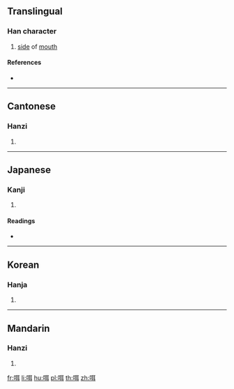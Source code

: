 ==Translingual==

===Han character===
{{Han char|rn=30|rad=口|as=06|sn=9|four=61040|canj=RSJ,XRSJ|ids=⿰口耳}}

# [[side]] of [[mouth]]

====References====
* {{Han ref|kx=0186.010|dkj=03528|dj=0405.230|hdz=10612.040|uh=54A1|ud=21665|bh=CDFB|bd=52731}}

----

==Cantonese==

===Hanzi===
{{yue-hanzi|jyut=[[ji6]], [[mai1]], [[mai4]]|y=yi6, mai1, mai4}}

# {{defn|lang=yue|sort=口06}}

----

==Japanese==

===Kanji===
{{ja-kanji|grade=|rs=口06}}

# {{defn|lang=ja|sort=口06}}

====Readings====
* {{ja-readings|on=[[じ]] (ji), [[に]] (ni)|kun=[[くちもと]] (kuchimoto), [[くち]] (kuchi)}}

----

==Korean==

===Hanja===
{{ko-hanja|hangeul=이|rv=i|mr=i}}

# {{defn|lang=ko|sort=口06}}

----

==Mandarin==

===Hanzi===
{{cmn-hanzi|pin=[[èr]] ([[er4]])|wg=erh<sup>4</sup>}}

# {{defn|lang=cmn|sort=口06}}

[[fr:咡]]
[[li:咡]]
[[hu:咡]]
[[pl:咡]]
[[th:咡]]
[[zh:咡]]